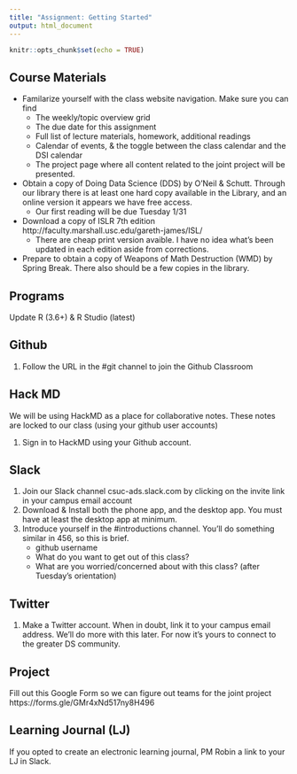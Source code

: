 ```yaml
---
title: "Assignment: Getting Started"
output: html_document
---
```


```r
knitr::opts_chunk$set(echo = TRUE)
```

## Course Materials

* Familarize yourself with the class website navigation. Make sure you can find
    - The weekly/topic overview grid
    - The due date for this assignment
    - Full list of lecture materials, homework, additional readings
    - Calendar of events, & the toggle between the class calendar and the DSI calendar
    - The project page where all content related to the joint project will be presented. 
  
* Obtain a copy of Doing Data Science (DDS) by O'Neil & Schutt. Through our library there is at least one hard copy available in the Library, and an online version it appears we have free access.
    - Our first reading will be due Tuesday 1/31
* Download a copy of ISLR 7th edition http://faculty.marshall.usc.edu/gareth-james/ISL/ 
    - There are cheap print version avaible. I have no idea what's been updated in each edition aside from corrections.  
* Prepare to obtain a copy of Weapons of Math Destruction (WMD) by Spring Break. There also should be a few copies in the library. 



## Programs

Update R (3.6+) & R Studio (latest)

## Github

1. Follow the URL in the #git channel to join the Github Classroom

## Hack MD

We will be using HackMD as a place for collaborative notes. These notes are locked to our class (using your github user accounts)

1. Sign in to HackMD using your Github account. 


## Slack

1. Join our Slack channel csuc-ads.slack.com by clicking on the invite link in your campus email account
2. Download & Install both the phone app, and the desktop app. You must have at least the desktop app at minimum. 
3. Introduce yourself in the #introductions channel. You'll do something similar in 456, so this is brief. 
    - github username
    - What do you want to get out of this class?
    - What are you worried/concerned about with this class? (after Tuesday's orientation)


## Twitter

1. Make a Twitter account. When in doubt, link it to your campus email address. 
We'll do more with this later. For now it's yours to connect to the greater DS community. 


## Project

Fill out this Google Form so we can figure out teams for the joint project
https://forms.gle/GMr4xNd517ny8H496


## Learning Journal (LJ)

If you opted to create an electronic learning journal, PM Robin a link to your LJ in Slack. 


